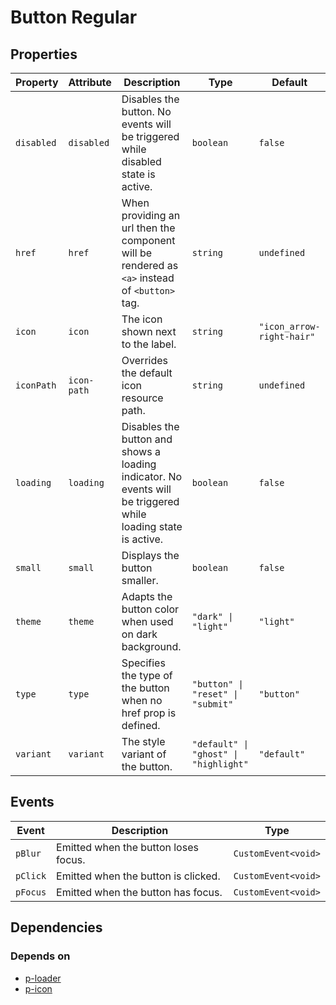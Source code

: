 # Button Regular



<!-- Auto Generated Below -->


## Properties

| Property   | Attribute   | Description                                                                                                   | Type                                  | Default                   |
| ---------- | ----------- | ------------------------------------------------------------------------------------------------------------- | ------------------------------------- | ------------------------- |
| `disabled` | `disabled`  | Disables the button. No events will be triggered while disabled state is active.                              | `boolean`                             | `false`                   |
| `href`     | `href`      | When providing an url then the component will be rendered as `<a>` instead of `<button>` tag.                 | `string`                              | `undefined`               |
| `icon`     | `icon`      | The icon shown next to the label.                                                                             | `string`                              | `"icon_arrow-right-hair"` |
| `iconPath` | `icon-path` | Overrides the default icon resource path.                                                                     | `string`                              | `undefined`               |
| `loading`  | `loading`   | Disables the button and shows a loading indicator. No events will be triggered while loading state is active. | `boolean`                             | `false`                   |
| `small`    | `small`     | Displays the button smaller.                                                                                  | `boolean`                             | `false`                   |
| `theme`    | `theme`     | Adapts the button color when used on dark background.                                                         | `"dark" \| "light"`                   | `"light"`                 |
| `type`     | `type`      | Specifies the type of the button when no href prop is defined.                                                | `"button" \| "reset" \| "submit"`     | `"button"`                |
| `variant`  | `variant`   | The style variant of the button.                                                                              | `"default" \| "ghost" \| "highlight"` | `"default"`               |


## Events

| Event    | Description                          | Type                |
| -------- | ------------------------------------ | ------------------- |
| `pBlur`  | Emitted when the button loses focus. | `CustomEvent<void>` |
| `pClick` | Emitted when the button is clicked.  | `CustomEvent<void>` |
| `pFocus` | Emitted when the button has focus.   | `CustomEvent<void>` |


## Dependencies

### Depends on

- [p-loader](#/feedback/loader)
- [p-icon](#/icon/icon)